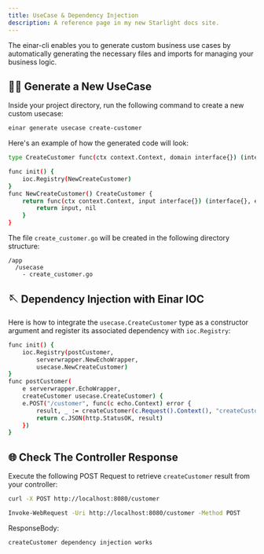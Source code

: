 ```yaml
---
title: UseCase & Dependency Injection
description: A reference page in my new Starlight docs site.
---
```


The einar-cli enables you to generate custom business use cases by automatically generating the necessary files and imports for managing your business logic.

## 👨‍💻 Generate a New UseCase
Inside your project directory, run the following command to create a new custom usecase:
```sh
einar generate usecase create-customer
```

Here's an example of how the generated code will look:
```sh
type CreateCustomer func(ctx context.Context, domain interface{}) (interface{}, error)

func init() {
	ioc.Registry(NewCreateCustomer)
}
func NewCreateCustomer() CreateCustomer {
	return func(ctx context.Context, input interface{}) (interface{}, error) {
		return input, nil
	}
}
```

The file ```create_customer.go``` will be created in the following directory structure:
```
/app
  /usecase
    - create_customer.go
```

## 🪡 Dependency Injection with Einar IOC
Here is how to integrate the `usecase.CreateCustomer` type as a constructor argument and register its associated dependency with `ioc.Registry`:
```sh
func init() {
	ioc.Registry(postCustomer,
		serverwrapper.NewEchoWrapper,
		usecase.NewCreateCustomer)
}
func postCustomer(
	e serverwrapper.EchoWrapper,
	createCustomer usecase.CreateCustomer) {
	e.POST("/customer", func(c echo.Context) error {
		result, _ := createCustomer(c.Request().Context(), "createCustomer dependency injection works")
		return c.JSON(http.StatusOK, result)
	})
}
```
## 🌐 Check The Controller Response
Execute the following POST Request to retrieve `createCustomer` result from your controller:

<Tabs>
  <TabItem label="CURL">

```sh
curl -X POST http://localhost:8080/customer
```
  </TabItem>

  <TabItem label="Windows PowerShell">
  
```sh
Invoke-WebRequest -Uri http://localhost:8080/customer -Method POST
```
  </TabItem>
</Tabs>

ResponseBody:
```
createCustomer dependency injection works
```
